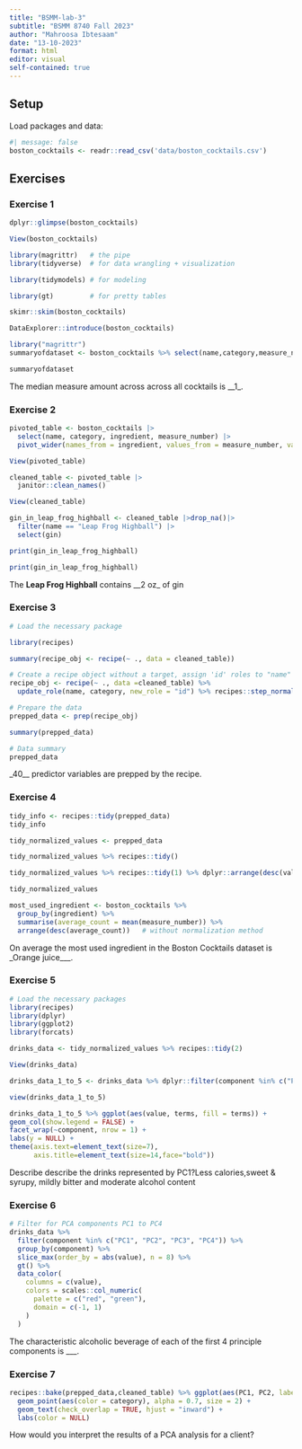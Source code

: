 ```yaml
---
title: "BSMM-lab-3"
subtitle: "BSMM 8740 Fall 2023"
author: "Mahroosa Ibtesaam"
date: "13-10-2023"
format: html
editor: visual
self-contained: true
---
```


## Setup

Load packages and data:

```r
#| message: false
boston_cocktails <- readr::read_csv('data/boston_cocktails.csv')
```

## Exercises

### Exercise 1

```r
dplyr::glimpse(boston_cocktails)
```

```r
View(boston_cocktails)

```

```r
library(magrittr)   # the pipe
library(tidyverse)  # for data wrangling + visualization
```

```r
library(tidymodels) # for modeling
```

```r
library(gt)         # for pretty tables
```

```r
skimr::skim(boston_cocktails)

```

```r
DataExplorer::introduce(boston_cocktails)
```

```r
library("magrittr")
summaryofdataset <- boston_cocktails %>% select(name,category,measure_number) %>%  dplyr::filter(category=="Cocktail Classics") %>% summarise(mediannumber=median(measure_number))
```

```r
summaryofdataset
```

The median measure amount across across all cocktails is \_\_1\_.

### Exercise 2

```r
pivoted_table <- boston_cocktails |>
  select(name, category, ingredient, measure_number) |> 
  pivot_wider(names_from = ingredient, values_from = measure_number, values_fill = 0)
```

```r
View(pivoted_table)
```

```r
cleaned_table <- pivoted_table |>
  janitor::clean_names()
```

```r
View(cleaned_table)
```

```r
gin_in_leap_frog_highball <- cleaned_table |>drop_na()|>
  filter(name == "Leap Frog Highball") |>
  select(gin)

print(gin_in_leap_frog_highball)
```

```r
print(gin_in_leap_frog_highball)
```

The **Leap Frog Highball** contains \_\_2 oz\_ of gin

### Exercise 3

```r
# Load the necessary package

library(recipes)

summary(recipe_obj <- recipe(~ ., data = cleaned_table))
```

```r
# Create a recipe object without a target, assign 'id' roles to "name" and "category"
recipe_obj <- recipe(~ ., data =cleaned_table) %>%
  update_role(name, category, new_role = "id") %>% recipes::step_normalize(all_numeric()) %>%step_pca(all_numeric())

# Prepare the data
prepped_data <- prep(recipe_obj)

summary(prepped_data)
```

```r
# Data summary
prepped_data
```

\_40\_\_ predictor variables are prepped by the recipe.

### Exercise 4

```r
tidy_info <- recipes::tidy(prepped_data)
tidy_info
```

```r
tidy_normalized_values <- prepped_data

tidy_normalized_values %>% recipes::tidy() 
```

```r
tidy_normalized_values %>% recipes::tidy(1) %>% dplyr::arrange(desc(value))
```

```r
tidy_normalized_values
```

```r
most_used_ingredient <- boston_cocktails %>%
  group_by(ingredient) %>%
  summarise(average_count = mean(measure_number)) %>%
  arrange(desc(average_count))   # without normalization method
```

On average the most used ingredient in the Boston Cocktails dataset is \_Orange juice\_\_\_.

### Exercise 5

```r
# Load the necessary packages
library(recipes)
library(dplyr)
library(ggplot2)
library(forcats)

drinks_data <- tidy_normalized_values %>% recipes::tidy(2)

View(drinks_data)

drinks_data_1_to_5 <- drinks_data %>% dplyr::filter(component %in% c("PC1","PC2","PC3","PC4","PC5")) %>% dplyr::mutate(order = forcats::fct_inorder(component))

view(drinks_data_1_to_5)

drinks_data_1_to_5 %>% ggplot(aes(value, terms, fill = terms)) +
geom_col(show.legend = FALSE) +
facet_wrap(~component, nrow = 1) +
labs(y = NULL) +
theme(axis.text=element_text(size=7),
      axis.title=element_text(size=14,face="bold"))
```

Describe describe the drinks represented by PC1?Less calories,sweet & syrupy, mildly bitter and moderate alcohol content

### Exercise 6

```r



# Filter for PCA components PC1 to PC4
drinks_data %>%
  filter(component %in% c("PC1", "PC2", "PC3", "PC4")) %>%  
  group_by(component) %>%
  slice_max(order_by = abs(value), n = 8) %>%
  gt() %>%
  data_color(
    columns = c(value),
    colors = scales::col_numeric(
      palette = c("red", "green"),
      domain = c(-1, 1)
    )
  )
```

The characteristic alcoholic beverage of each of the first 4 principle components is \_\_\_.

### Exercise 7

```r
recipes::bake(prepped_data,cleaned_table) %>% ggplot(aes(PC1, PC2, label = name)) +
  geom_point(aes(color = category), alpha = 0.7, size = 2) +
  geom_text(check_overlap = TRUE, hjust = "inward") + 
  labs(color = NULL)
```

How would you interpret the results of a PCA analysis for a client?
